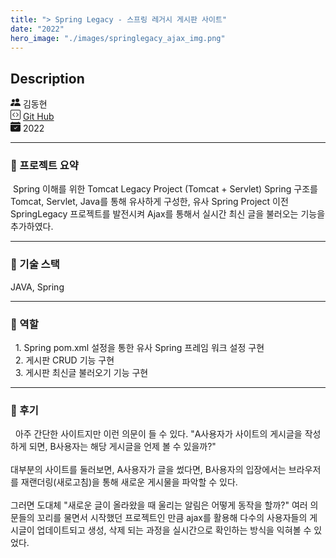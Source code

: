 ```yaml
---
title: "> Spring Legacy - 스프링 레거시 게시판 사이트"
date: "2022"
hero_image: "./images/springlegacy_ajax_img.png"
---
```


<h2> Description</h2>

<div className="postInfo">
    <svg xmlns="http://www.w3.org/2000/svg" width="16" height="16" fill="currentColor" class="bi bi-people-fill" viewBox="0 0 16 16">
        <path d="M7 14s-1 0-1-1 1-4 5-4 5 3 5 4-1 1-1 1H7zm4-6a3 3 0 1 0 0-6 3 3 0 0 0 0 6z"/>
        <path fill-rule="evenodd" d="M5.216 14A2.238 2.238 0 0 1 5 13c0-1.355.68-2.75 1.936-3.72A6.325 6.325 0 0 0 5 9c-4 0-5 3-5 4s1 1 1 1h4.216z"/>
        <path d="M4.5 8a2.5 2.5 0 1 0 0-5 2.5 2.5 0 0 0 0 5z"/>
    </svg>
    김동현
</div>

<div className="postInfo">
    <svg xmlns="http://www.w3.org/2000/svg" width="16" height="16" fill="currentColor" class="bi bi-code-square" viewBox="0 0 16 16">
        <path d="M14 1a1 1 0 0 1 1 1v12a1 1 0 0 1-1 1H2a1 1 0 0 1-1-1V2a1 1 0 0 1 1-1h12zM2 0a2 2 0 0 0-2 2v12a2 2 0 0 0 2 2h12a2 2 0 0 0 2-2V2a2 2 0 0 0-2-2H2z"/>
        <path d="M6.854 4.646a.5.5 0 0 1 0 .708L4.207 8l2.647 2.646a.5.5 0 0 1-.708.708l-3-3a.5.5 0 0 1 0-.708l3-3a.5.5 0 0 1 .708 0zm2.292 0a.5.5 0 0 0 0 .708L11.793 8l-2.647 2.646a.5.5 0 0 0 .708.708l3-3a.5.5 0 0 0 0-.708l-3-3a.5.5 0 0 0-.708 0z"/>
    </svg>
    <a href="https://github.com/kimdonghyeon3/SpringLegacy_AJAX">Git Hub</a>
</div>

<div className="postInfo">
    <svg xmlns="http://www.w3.org/2000/svg" width="16" height="16" fill="currentColor" class="bi bi-calendar-check-fill" viewBox="0 0 16 16">
        <path d="M4 .5a.5.5 0 0 0-1 0V1H2a2 2 0 0 0-2 2v1h16V3a2 2 0 0 0-2-2h-1V.5a.5.5 0 0 0-1 0V1H4V.5zM16 14V5H0v9a2 2 0 0 0 2 2h12a2 2 0 0 0 2-2zm-5.146-5.146-3 3a.5.5 0 0 1-.708 0l-1.5-1.5a.5.5 0 0 1 .708-.708L7.5 10.793l2.646-2.647a.5.5 0 0 1 .708.708z"/>
    </svg>
    2022
</div>
<hr/>
<h3> 📌 프로젝트 요약 </h3>
<div>
    &nbsp;Spring 이해를 위한 Tomcat Legacy Project (Tomcat + Servlet)
    Spring 구조를 Tomcat, Servlet, Java를 통해 유사하게 구성한, 유사 Spring Project 이전
    SpringLegacy 프로젝트를 발전시켜 Ajax를 통해서 실시간 최신 글을 불러오는 기능을 추가하였다.
</div>
<hr/>
<h3> 📌 기술 스택 </h3>
<div>
    JAVA, Spring
</div>
<hr/>
<h3> 📌 역할 </h3>
<div>
    &nbsp; 1. Spring pom.xml 설정을 통한 유사 Spring 프레임 워크 설정 구현
    <br/>
    &nbsp; 2. 게시판 CRUD 기능 구현
    <br/>
    &nbsp; 3. 게시판 최신글 불러오기 기능 구현
</div>
<hr/>
<h3> 📌 후기 </h3>
<div>
    &nbsp; 아주 간단한 사이트지만 이런 의문이 들 수 있다. "A사용자가 사이트의 게시글을 작성하게 되면, B사용자는 해당 게시글을 언제 볼 수 있을까?"
    <br/><br/>
    대부분의 사이트를 둘러보면, A사용자가 글을 썼다면, B사용자의 입장에서는 브라우저를 재랜더링(새로고침)을 통해 새로운 게시물을 파악할 수 있다.
    <br/><br/>
    그러면 도대체 "새로운 글이 올라왔을 때 울리는 알림은 어떻게 동작을 할까?" 여러 의문들의 꼬리를 물면서 시작했던 프로젝트인 만큼
    ajax를 활용해 다수의 사용자들의 게시글이 업데이트되고 생성, 삭제 되는 과정을 실시간으로 확인하는 방식을 익혀볼 수 있었다.
</div>
